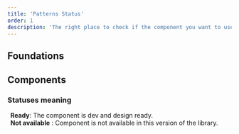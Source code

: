 ```yaml
---
title: 'Patterns Status'
order: 1
description: 'The right place to check if the component you want to use is in progress, in bêta version, or stable'
---
```


<h2>Foundations</h2>

<PatternsStatusTable type="Foundations" />

<h2>Components</h2>

<PatternsStatusTable type="Components" />

<h3>Statuses meaning</h3>

<div
  className="statusMeaning"
  style={{ display: 'flex', 'align-items': 'center' }}
>
  <CheckCircle20 fill="#41a017" />
  <b>&nbsp;&nbsp;Ready</b>: The component is dev and design ready.
</div>

<div
  className="statusMeaning"
  style={{ display: 'flex', 'align-items': 'center' }}
>
  <Cross20 fill="currentColor" />
  <b>&nbsp;&nbsp;Not available</b> : Component is not available in this version of
  the library.
</div>
